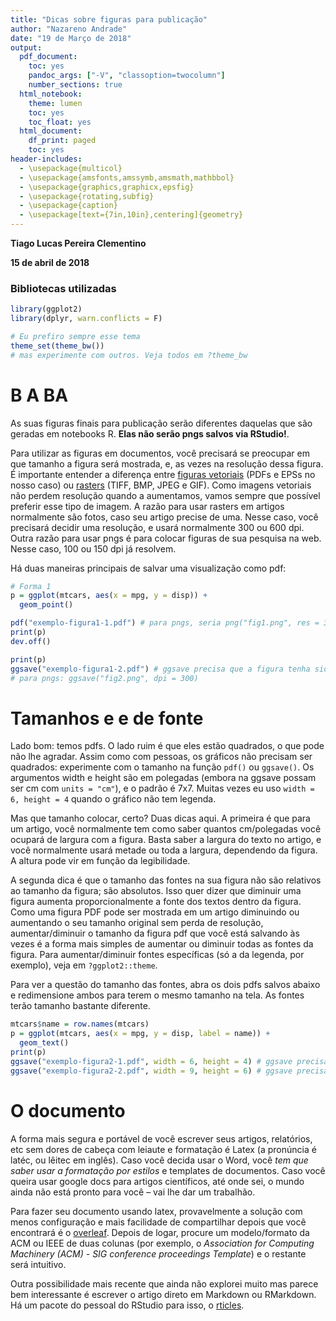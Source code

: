 ```yaml
---
title: "Dicas sobre figuras para publicação"
author: "Nazareno Andrade"
date: "19 de Março de 2018"
output:
  pdf_document:
    toc: yes
    pandoc_args: ["-V", "classoption=twocolumn"]
    number_sections: true
  html_notebook:
    theme: lumen
    toc: yes
    toc_float: yes
  html_document:
    df_print: paged
    toc: yes
header-includes:
  - \usepackage{multicol}
  - \usepackage{amsfonts,amssymb,amsmath,mathbbol}
  - \usepackage{graphics,graphicx,epsfig}
  - \usepackage{rotating,subfig}
  - \usepackage{caption}
  - \usepackage[text={7in,10in},centering]{geometry}
---
```


**Tiago Lucas Pereira Clementino**

**15 de abril de 2018**

### Bibliotecas utilizadas

```r
library(ggplot2)
library(dplyr, warn.conflicts = F)

# Eu prefiro sempre esse tema
theme_set(theme_bw())
# mas experimente com outros. Veja todos em ?theme_bw
```



\begin{tabular}{|l|l|}\hline
Age & Frequency \\ \hline
18--25  & 15 \\
26--35  & 33 \\
36--45  & 22 \\ \hline
\end{tabular}


# B A BA

As suas figuras finais para publicação serão diferentes daquelas que são geradas em notebooks R. **Elas não serão pngs salvos via RStudio!**.

Para utilizar as figuras em documentos, você precisará se preocupar em que tamanho a figura será mostrada, e, as vezes na resolução dessa figura. É importante entender a diferença entre [figuras vetoriais](http://en.wikipedia.org/wiki/Vector_graphics) (PDFs e EPSs no nosso caso) ou [rasters](http://en.wikipedia.org/wiki/Raster_graphics) (TIFF, BMP, JPEG e GIF). Como imagens vetoriais não perdem resolução quando a aumentamos, vamos sempre que possível preferir esse tipo de imagem. A razão para usar rasters em artigos normalmente são fotos, caso seu artigo precise de uma. Nesse caso, você precisará decidir uma resolução, e usará normalmente 300 ou 600 dpi. Outra razão para usar pngs é para colocar figuras de sua pesquisa na web. Nesse caso, 100 ou 150 dpi já resolvem.

Há duas maneiras principais de salvar uma visualização como pdf: 

```r
# Forma 1
p = ggplot(mtcars, aes(x = mpg, y = disp)) + 
  geom_point()

pdf("exemplo-figura1-1.pdf") # para pngs, seria png("fig1.png", res = 300)
print(p)
dev.off()

print(p)
ggsave("exemplo-figura1-2.pdf") # ggsave precisa que a figura tenha sido impressa em um dispositivo de saída antes
# para pngs: ggsave("fig2.png", dpi = 300)
```

# Tamanhos e e de fonte

Lado bom: temos pdfs. O lado ruim é que eles estão quadrados, o que pode não lhe agradar. Assim como com pessoas, os gráficos não precisam ser quadrados: experimente com o tamanho na função `pdf()` ou `ggsave()`. Os argumentos width e height são em polegadas (embora na ggsave possam ser cm com `units = "cm"`), e o padrão é 7x7. Muitas vezes eu uso `width = 6, height = 4` quando o gráfico não tem legenda. 

Mas que tamanho colocar, certo? Duas dicas aqui. A primeira é que para um artigo, você normalmente tem como saber quantos cm/polegadas você ocupará de largura com a figura. Basta saber a largura do texto no artigo, e você normalmente usará metade ou toda a largura, dependendo da figura. A altura pode vir em função da legibilidade. 

A segunda dica é que o tamanho das fontes na sua figura não são relativos ao tamanho da figura; são absolutos. Isso quer dizer que diminuir uma figura aumenta proporcionalmente a fonte dos textos dentro da figura. Como uma figura PDF pode ser mostrada em um artigo diminuindo ou aumentando o seu tamanho original sem perda de resolução, aumentar/diminuir o tamanho da figura pdf que você está salvando às vezes é a forma mais simples de aumentar ou diminuir todas as fontes da figura. Para aumentar/diminuir fontes específicas (só a da legenda, por exemplo), veja em `?ggplot2::theme`.

Para ver a questão do tamanho das fontes, abra os dois pdfs salvos abaixo e redimensione ambos para terem o mesmo tamanho na tela. As fontes terão tamanho bastante diferente. 

```r
mtcars$name = row.names(mtcars)
p = ggplot(mtcars, aes(x = mpg, y = disp, label = name)) + 
  geom_text()
print(p)
ggsave("exemplo-figura2-1.pdf", width = 6, height = 4) # ggsave precisa que a figura tenha sido impressa em um dispositivo de saída antes
ggsave("exemplo-figura2-2.pdf", width = 9, height = 6) # ggsave precisa que a figura tenha sido impressa em um dispositivo de saída antes
```

# O documento

A forma mais segura e portável de você escrever seus artigos, relatórios, etc sem dores de cabeça com leiaute e formatação é Latex (a pronúncia é latéc, ou lêitec em inglês). Caso você decida usar o Word, você _tem que saber usar a formatação por estilos_ e templates de documentos. Caso você queira usar google docs para artigos científicos, até onde sei, o mundo ainda não está pronto para você -- vai lhe dar um trabalhão.

Para fazer seu documento usando latex, provavelmente a solução com menos configuração e mais facilidade de compartilhar depois que você encontrará é o [overleaf](https://www.overleaf.com). Depois de logar, procure um modelo/formato da ACM ou IEEE de duas colunas (por exemplo, o _Association for Computing Machinery (ACM) - SIG conference proceedings Template_) e o restante será intuitivo.

Outra possibilidade mais recente que ainda não explorei muito mas parece bem interessante é escrever o artigo direto em Markdown ou RMarkdown. Há um pacote do pessoal do RStudio para isso, o [rticles](https://github.com/rstudio/rticles).
